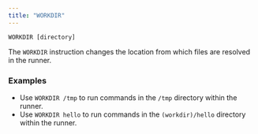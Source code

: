 ```yaml
---
title: "WORKDIR"
---
```


`WORKDIR [directory]`

The `WORKDIR` instruction changes the location from which files are resolved in
the runner.

### Examples

- Use `WORKDIR /tmp` to run commands in the `/tmp` directory within the runner.
- Use `WORKDIR hello` to run commands in the `(workdir)/hello` directory within
  the runner.
